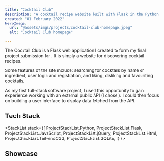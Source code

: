 ```yaml
---
title: "Cocktail Club"
description: "A cocktail recipe website built with Flask in the Python programming language using The Cocktail Database's API."
created: "01 February 2022"
heroImage:
  url: "@assets/imgs/projects/cocktail-club-homepage.jpeg"
  alt: "Cocktail Club homepage"

---
```



The Cocktail Club is a Flask web application I created to form my final project
submission for <ExternalLink href="https://pll.harvard.edu/course/cs50-introduction-computer-science" text="CS50s Introduction to Computer Science" />.
It is simply a website for discovering cocktail recipes.

Some features of the site include: searching for cocktails by name or ingredient,
user login and registration, and liking, disliking and favouriting cocktails.

As my first full-stack software project, I used this opportunity to gain
experience working with an external public API (I chose <ExternalLink href="https://www.thecocktaildb.com/api.php" text="TheCocktailDB" />).
I could then focus on building a user interface to display data fetched from the API.

## Tech Stack

<StackList
  stack={[
    ProjectStackList.Python,
    ProjectStackList.Flask,
    ProjectStackList.JavaScript,
    ProjectStackList.jQuery,
    ProjectStackList.Html,
    ProjectStackList.TailwindCSS,
    ProjectStackList.SQLite,
  ]}
/>

## Showcase

<RoundedImage src={ccHomepage} alt="The Cocktail Clubs Home page" />
<RoundedImage src={ccDrinkpage} alt="The Cocktail Clubs Drinks page" />
<RoundedImage
  src={ccLeaderboard}
  alt="The Cocktail Clubs Drinks Leaderboard page"
/>
